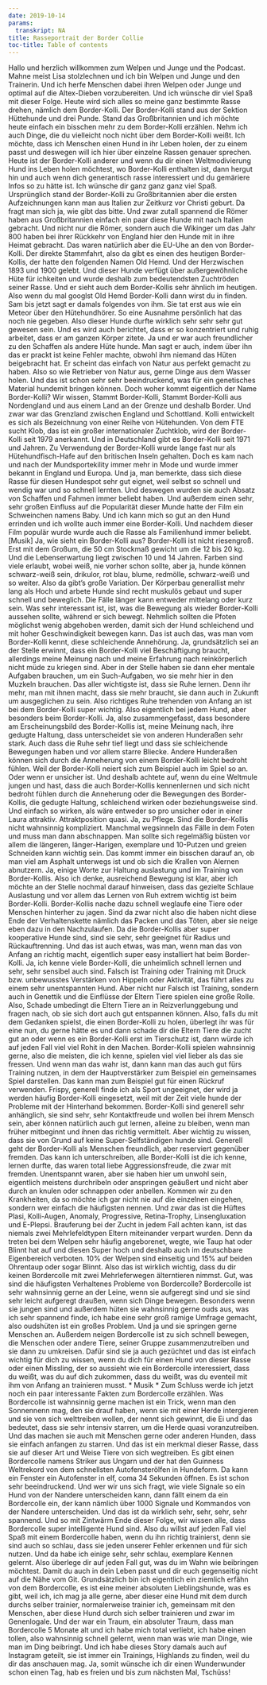 ```yaml
---
date: 2019-10-14
params:
  transkript: NA
title: Rasseportrait der Border Collie
toc-title: Table of contents
---
```


 Hallo und herzlich willkommen zum Welpen und Junge und the Podcast. Mahne meist Lisa stolzlechnen und ich bin Welpen und Junge und den Trainerin. Und ich herfe Menschen dabei ihren Welpen oder Junge und optimal auf die Altex-Dieben vorzubereiten. Und ich wünsche dir viel Spaß mit dieser Folge. Heute wird sich alles so meine ganz bestimmte Rasse drehen, nämlich dem Border-Kolli. Der Border-Kolli stand aus der Sektion Hüttehunde und drei Punde. Stand das Großbritannien und ich möchte heute einfach ein bisschen mehr zu dem Border-Kolli erzählen. Nehm ich auch Dinge, die du vielleicht noch nicht über dem Border-Kolli weißt. Ich möchte, dass ich Menschen einen Hund in ihr Leben holen, der zu einem passt und deswegen will ich hier über einzelne Rassen genauer sprechen. Heute ist der Border-Kolli anderer und wenn du dir einen Weltmodivierung Hund ins Leben holen möchtest, wo Border-Kolli enthalten ist, dann hergut hin und auch wenn dich generantisch rasse interessiert und du gemäriere Infos so zu hätte ist. Ich wünsche dir ganz ganz ganz viel Spaß. Ursprünglich stand der Border-Kolli zu Großbritannien aber die ersten Aufzeichnungen kann man aus Italien zur Zeitkurz vor Christi geburt. Da fragt man sich ja, wie gibt das bitte. Und zwar zutall spannend die Römer haben aus Großbritannien einfach ein paar diese Hunde mit nach Italien gebracht. Und nicht nur die Römer, sondern auch die Wikinger um das Jahr 800 haben bei ihrer Rückkehr von England hier den Hunde mit in ihre Heimat gebracht. Das waren natürlich aber die EU-Uhe an den von Border-Kolli. Der direkte Stammfahrt, also da gibt es einen des heutigen Border-Kollis, der hatte den folgenden Namen Old Hemd. Und der Herzwischen 1893 und 1900 gelebt. Und dieser Hunde verfügt über außergewöhnliche Hüte für ichkeiten und wurde deshalb zum bedeutendsten Zuchtröden seiner Rasse. Und er sieht auch dem Border-Kollis sehr ähnlich im heutigen. Also wenn du mal googlst Old Hemd Border-Kolli dann wirst du in finden. Sam bis jetzt sagt er damals folgendes von ihm. Sie tat erst aus wie ein Meteor über den Hütehundhörer. So eine Ausnahme persönlich hat das noch nie gegeben. Also dieser Hunde durfte wirklich sehr sehr sehr gut gewesen sein. Und es wird auch berichtet, dass er so konzentriert und ruhig arbeitet, dass er am ganzen Körper zitete. Ja und er war auch freundlicher zu den Schaffen als andere Hüte hunde. Man sagt er auch, indem über ihn das er prackt ist keine Fehler machte, obwohl ihm niemand das Hüten beigebracht hat. Er scheint das einfach von Natur aus perfekt gemacht zu haben. Also so wie Retrieber von Natur aus, gerne Dinge aus dem Wasser holen. Und das ist schon sehr sehr beeindruckend, was für ein genetisches Material hundemit bringen können. Doch woher kommt eigentlich der Name Border-Kolli? Wir wissen, Stammt Border-Kolli, Stammt Border-Kolli aus Nordengland und aus einem Land an der Grenze und deshalb Border. Und zwar war das Grenzland zwischen England und Schottland. Kolli entwickelt es sich als Bezeichnung von einer Reihe von Hütehunden. Von dem FTE sucht Klob, das ist ein großer internationaler Zuchtklob, wird der Border-Kolli seit 1979 anerkannt. Und in Deutschland gibt es Border-Kolli seit 1971 und Jahren. Zu Verwendung der Border-Kolli wurde lange fast nur als Hütehundfisch-Hafe auf den britischen Inseln gehalten. Doch es kam nach und nach der Mundsportekility immer mehr in Mode und wurde immer bekannt in England und Europa. Und ja, man bemerkte, dass sich diese Rasse für diesen Hundespot sehr gut eignet, weil selbst so schnell und wendig war und so schnell lernten. Und deswegen wurden sie auch Absatz von Schaffen und Fahmen immer beliebt haben. Und außerdem einen sehr, sehr großen Einfluss auf die Popularität dieser Munde hatte der Film ein Schweinchen namens Baby. Und ich kann mich so gut an den Hund errinden und ich wollte auch immer eine Border-Kolli. Und nachdem dieser Film populär wurde wurde auch die Rasse als Familienhund immer beliebt. [Musik] Ja, wie sieht ein Border-Kolli aus? Border-Kolli ist nicht riesengroß. Erst mit dem Großum, die 50 cm Stockmaß gewicht um die 12 bis 20 kg. Und die Lebenserwartung liegt zwischen 10 und 14 Jahren. Farben sind viele erlaubt, wobei weiß, nie vorher schon sollte, aber ja, hunde können schwarz-weiß sein, drikulor, rot blau, blume, redmölle, schwarz-weiß und so weiter. Also da gibt's große Variation. Der Körperbau generallist mehr lang als Hoch und arbete Hunde sind recht muskulös gebaut und super schnell und beweglich. Die Fälle länger kann entweder mittelang oder kurz sein. Was sehr interessant ist, ist, was die Bewegung als wieder Border-Kolli aussehen sollte, während er sich bewegt. Nehmlich sollten die Pfoten möglichst wenig abgehoben werden, damit sich der Hund schleichend und mit hoher Geschwindigkeit bewegen kann. Das ist auch das, was man vom Border-Kolli kennt, diese schleichende Annehörung. Ja, grundsätzlich sei an der Stelle erwinnt, dass ein Border-Kolli viel Beschäftigung braucht, allerdings meine Meinung nach und meine Erfahrung nach reinkörperlich nicht müde zu kriegen sind. Aber in der Stelle haben sie dann eher mentale Aufgaben brauchen, um ein Such-Aufgaben, wo sie mehr hier in den Muzkeln brauchen. Das aller wichtigste ist, dass sie Ruhe lernen. Denn ihr mehr, man mit ihnen macht, dass sie mehr braucht, sie dann auch in Zukunft um ausgeglichen zu sein. Also richtiges Ruhe trehenden von Anfang an ist bei dem Border-Kolli super wichtig. Also eigentlich bei jedem Hund, aber besonders beim Border-Kolli. Ja, also zusammengefasst, dass besondere am Erscheinungsbild des Border-Kollis ist, meine Meinung nach, ihre gedugte Haltung, dass unterscheidet sie von anderen Hunderaßen sehr stark. Auch dass die Ruhe sehr tief liegt und dass sie schleichende Bewegungen haben und vor allem starre Bliecke. Andere Hunderaßen können sich durch die Anneherung von einem Border-Kolli leicht bedroht fühlen. Weil der Border-Kolli neiert sich zum Beispiel auch im Spiel so an. Oder wenn er unsicher ist. Und deshalb achtete auf, wenn du eine Weltmule jungen und hast, dass die auch Border-Kollis kennenlernen und sich nicht bedroht fühlen durch die Anneherung oder die Bewegungen des Border-Kollis, die gedugte Haltung, schleichend wirken oder beziehungsweise sind. Und einfach so wirken, als wäre entweder so pro unsicher oder in einer Laura attraktiv. Attraktposition quasi. Ja, zu Pflege. Sind die Border-Kollis nicht wahnsinnig kompliziert. Manchmal wegsinneln das Fälle in dem Foten und muss man dann abschnappen. Man sollte sich regelmäßig büsten vor allem die längeren, länger-Harigen, exemplare und 10-Putzen und greien Schneiden kann wichtig sein. Das kommt immer ein bisschen darauf an, ob man viel am Asphalt unterwegs ist und ob sich die Krallen von Alernen abnutzern. Ja, einige Worte zur Haltung auslastung und im Training von Border-Kollis. Also ich denke, ausreichend Bewegung ist klar, aber ich möchte an der Stelle nochmal darauf hinweisen, dass das gezielte Schlaue Auslastung und vor allem das Lernen von Ruh extrem wichtig ist beim Border-Kolli. Border-Kollis nache dazu schnell weglaufe eine Tiere oder Menschen hinterher zu jagen. Sind da zwar nicht also die haben nicht diese Ende der Verhaltenskette nämlich das Packen und das Töten, aber sie neige eben dazu in den Nachzulaufen. Da die Border-Kollis aber super kooperative Hunde sind, sind sie sehr, sehr geeignet für Radius und Rückauftrenning. Und das ist auch etwas, was man, wenn man das von Anfang an richtig macht, eigentlich super easy installiert hat beim Border-Kolli. Ja, ich kenne viele Border-Kolli, die unheimlich schnell lernen und sehr, sehr sensibel auch sind. Falsch ist Training oder Training mit Druck bzw. unbewusstes Verstärken von Hippeln oder Aktivität, das führt alles zu einem sehr unentspannten Hund. Aber nicht nur Falsch ist Training, sondern auch in Genettik und die Einflüsse der Eltern Tiere spielen eine große Rolle. Also, Schade umbedingt die Eltern Tiere an in Reizverlunggebung und fragen nach, ob sie sich dort auch gut entspannen können. Also, falls du mit dem Gedanken spielst, die einen Border-Kolli zu holen, überlegt ihr was für eine nun, du gerne hätte es und dann schade dir die Eltern Tiere die zucht gut an oder wenn es ein Border-Kolli erst im Tierschutz ist, dann würde ich auf jeden Fall viel viel Rohit in den Machen. Border-Kolli spielen wahnsinnig gerne, also die meisten, die ich kenne, spielen viel viel lieber als das sie fressen. Und wenn man das wahr ist, dann kann man das auch gut fürs Training nutzen, in dem der Hauptverstärker zum Beispiel ein gemeinsames Spiel darstellen. Das kann man zum Beispiel gut für einen Rückruf verwenden. Frispy, generell finde ich als Sport ungeeignet, der wird ja werden häufig Border-Kolli eingesetzt, weil mit der Zeit viele hunde der Probleme mit der Hinterhand bekommen. Border-Kolli sind generell sehr anhänglich, sie sind sehr, sehr Kontaktfreude und wollen bei ihrem Mensch sein, aber können natürlich auch gut lernen, alleine zu bleiben, wenn man früher mitbeginnt und ihnen das richtig vermittelt. Aber wichtig zu wissen, dass sie von Grund auf keine Super-Selfständigen hunde sind. Generell geht der Border-Kolli als Menschen freundlich, aber reserviert gegenüber fremden. Das kann ich unterschreiben, alle Border-Kolli ist die ich kenne, lernen durfte, das waren total liebe Aggressionsfreude, die zwar mit fremden. Unentspannt waren, aber sie haben hier um unwohl sein, eigentlich meistens durchribeln oder anspringen geäußert und nicht aber durch an knulen oder schnappen oder anbellen. Kommen wir zu den Krankheiten, da so möchte ich gar nicht nie auf die einzelnen eingehen, sondern wer einfach die häufigsten nennen. Und zwar das ist die Hüftes Plasi, Kolli-Augen, Anomaly, Progressive, Retina-Trophy, Linsengluxation und E-Plepsi. Brauferung bei der Zucht in jedem Fall achten kann, ist das niemals zwei Mehrlefeldtypen Eltern miteinander verpart wurden. Denn da treten bei dem Welpen sehr häufig angeborenet, wegte, wie Taup hat oder Blinnt hat auf und diesen Super hoch und deshalb auch im deutschbare Eigenbereich verboten. 10% der Welpen sind einseitig und 15% auf beiden Ohrentaup oder sogar Blinnt. Also das ist wirklich wichtig, dass du dir keinen Bordercolle mit zwei Mehrleferwegen älterntieren nimmst. Gut, was sind die häufigsten Verhaltenes Probleme von Bordercolle? Bordercolle ist sehr wahnsinnig gerne an der Leine, wenn sie aufgeregt sind und sie sind sehr leicht aufgeregt draußen, wenn sich Dinge bewegen. Besonders wenn sie jungen sind und außerdem hüten sie wahnsinnig gerne ouds aus, was ich sehr spannend finde, ich habe eine sehr groß ramige Umfrage gemacht, also oudshüten ist ein großes Problem. Und ja und sie springen gerne Menschen an. Außerdem neigen Bordercolle ist zu sich schnell bewegen, die Menschen oder andere Tiere, seiner Gruppe zusammenzutreiben und sie dann zu umkreisen. Dafür sind sie ja auch gezüchtet und das ist einfach wichtig für dich zu wissen, wenn du dich für einen Hund von dieser Rasse oder einen Missling, der so aussieht wie ein Bordercolle interessiert, dass du weißt, was du auf dich zukommen, dass du weißt, was du eventeil mit ihm von Anfang an trainieren musst. * Musik * Zum Schluss werde ich jetzt noch ein paar interessante Fakten zum Bordercolle erzählen. Was Bordercolle ist wahnsinnig gerne machen ist ein Trick, wenn man den Sonnennenn mag, den sie drauf haben, wenn sie mit einer Herde intergieren und sie von sich welttreiben wollen, der nennt sich gewinnt, die Ei und das bedeutet, dass sie sehr intensiv starren, um die Herde quasi voranzutreiben. Und das machen sie auch mit Menschen gerne oder anderen Hunden, dass sie einfach anfangen zu starren. Und das ist ein merkmal dieser Rasse, dass sie auf dieser Art und Weise Tiere von sich wegtreiben. Es gibt einen Bordercolle namens Striker aus Ungarn und der hat den Guinness Weltrekord von dem schnellsten Autofensterölfen in Hundeform. Da kann ein Fenster ein Autofenster in elf, coma 34 Sekunden öffnen. Es ist schon sehr beeindruckend. Und wer wir uns sich fragt, wie viele Signale so ein Hund von der Nandere unterscheiden kann, dann fällt einem da ein Bordercolle ein, der kann nämlich über 1000 Signale und Kommandos von der Nandere unterscheiden. Und das ist da wirklich sehr, sehr, sehr, sehr spannend. Und so mit Zintwärm Ende dieser Folge, wir wissen alle, dass Bordercolle super intelligente Hund sind. Also du willst auf jeden Fall viel Spaß mit einem Bordercolle haben, wenn du ihn richtig trainierst, denn sie sind auch so schlau, dass sie jeden unserer Fehler erkennen und für sich nutzen. Und da habe ich einige sehr, sehr schlau, exemplare Kennen gelernt. Also überlege dir auf jeden Fall gut, was du im Wahn wie beibringen möchtest. Damit du auch in dein Leben passt und dir euch gegenseitig nicht auf die Nähe vom Git. Grundsätzlich bin ich eigentlich ein ziemlich erfähn von dem Bordercolle, es ist eine meiner absoluten Lieblingshunde, was es gibt, weil ich, ich mag ja alle gerne, aber dieser eine Hund mit dem durch durchs selber trainier, normalerweise trainier ich, gemeinsam mit den Menschen, aber diese Hund durch sich selber trainieren und zwar im Genenlogale. Und der war ein Traum, ein absoluter Traum, dass man Bordercolle 5 Monate alt und ich habe mich total verliebt, ich habe einen tollen, also wahnsinnig schnell gelernt, wenn man was wie man Dinge, wie man im Ding beibringt. Und ich habe dieses Story damals auch auf Instagram geteilt, sie ist immer ein Trainings, Highlands zu finden, weil du dir das anschauen mag. Ja, somit wünsche ich dir einen Wunderwunder schon einen Tag, hab es freien und bis zum nächsten Mal, Tschüss!